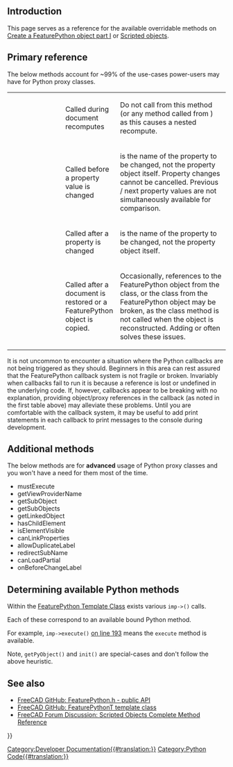 <languages/>
<translate>

</translate>
{{TOCright}}
<translate>

==Introduction== <!--T:1-->

<!--T:2-->
This page serves as a reference for the available overridable methods on [[Create_a_FeaturePython_object_part_I|Create a FeaturePython object part I]] or [[Scripted_objects|Scripted objects]].

==Primary reference== <!--T:3-->
The below methods account for ~99% of the use-cases power-users may have for Python proxy classes.

<!--T:8-->
{| class="wikitable" cellpadding="5px" width="100%"
|style="width:25%" | {{incode|execute(self, obj)}}
|style="width:25%" | Called during document recomputes
|style="width:50%" | Do not call {{incode|recompute()}} from this method (or any method called from {{incode|execute()}}) as this causes a nested recompute.
|-
| {{incode|onBeforeChange(self, obj, prop)}}
| Called before a property value is changed
| {{incode|prop}} is the name of the property to be changed, not the property object itself. Property changes cannot be cancelled.  Previous / next property values are not simultaneously available for comparison.
|-
| {{incode|onChanged(self, obj, prop)}}
| Called after a property is changed
| {{incode|prop}} is the name of the property to be changed, not the property object itself.
|-
| {{Incode|onDocumentRestored(self, obj)}}
| Called after a document is restored or a FeaturePython object is copied.
| Occasionally, references to the FeaturePython object from the class, or the class from the FeaturePython object may be broken, as the class {{incode|__init__()}} method is not called when the object is reconstructed. Adding {{incode|self.Object <nowiki>=</nowiki> obj}} or {{incode|obj.Proxy <nowiki>=</nowiki> self}} often solves these issues.
|}

<!--T:9-->
It is not uncommon to encounter a situation where the Python callbacks are not being triggered as they should. Beginners in this area can rest assured that the FeaturePython callback system is not fragile or broken. Invariably when callbacks fail to run it is because a reference is lost or undefined in the underlying code. If, however, callbacks appear to be breaking with no explanation, providing object/proxy references in the {{incode|onDocumentRestored()}} callback (as noted in the first table above) may alleviate these problems. Until you are comfortable with the callback system, it may be useful to add print statements in each callback to print messages to the console during development.

==Additional methods== <!--T:10-->
The below methods are for '''advanced''' usage of Python proxy classes and you won't have a need for them  most of the time.

<!--T:11-->
* mustExecute
* getViewProviderName
* getSubObject
* getSubObjects
* getLinkedObject
* hasChildElement
* isElementVisible
* canLinkProperties
* allowDuplicateLabel
* redirectSubName
* canLoadPartial
* onBeforeChangeLabel

==Determining available Python methods== <!--T:12-->
Within the [https://github.com/FreeCAD/FreeCAD/blob/76e74294894bbce46d006e149315c6274d206278/src/App/FeaturePython.h#L161-L351 FeaturePython Template Class] exists various <code>imp-><method name>()</code> calls.

<!--T:13-->
Each of these correspond to an available bound Python method.

<!--T:14-->
For example, <code>imp->execute()</code> [https://github.com/FreeCAD/FreeCAD/blob/76e74294894bbce46d006e149315c6274d206278/src/App/FeaturePython.h#L193 on line 193] means the <code>execute</code> method is available.

<!--T:15-->
Note, <code>getPyObject()</code> and <code>init()</code> are special-cases and don't follow the above heuristic.

==See also== <!--T:6-->

<!--T:7-->
* [https://github.com/FreeCAD/FreeCAD/blob/76e74294894bbce46d006e149315c6274d206278/src/App/FeaturePython.h#L44-L86 FreeCAD GitHub: FeaturePython.h - public API]
* [https://github.com/FreeCAD/FreeCAD/blob/76e74294894bbce46d006e149315c6274d206278/src/App/FeaturePython.h#L167 FreeCAD GitHub: FeaturePythonT template class]
* [https://forum.freecad.org/viewtopic.php?f=22&t=49194 FreeCAD Forum Discussion: Scripted Objects Complete Method Reference]


</translate>
{{Powerdocnavi{{#translation:}}}}
[[Category:Developer Documentation{{#translation:}}]]
[[Category:Python Code{{#translation:}}]]
{{clear}}